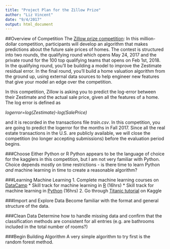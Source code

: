 ```yaml
---
title: "Project Plan for the Zillow Prize"
author: "Liz Vincent"
date: "9/4/2017"
output: html_document 
---
```


##Overview of Competition
The [Zillow prize competition](https://www.kaggle.com/c/zillow-prize-1): In this million-dollar competition, participants will develop an algorithm that makes predictions about the future sale prices of homes. The contest is structured into two rounds, the qualifying round which opens May 24, 2017 and the private round for the 100 top qualifying teams that opens on Feb 1st, 2018. In the qualifying round, you’ll be building a model to improve the Zestimate residual error. In the final round, you’ll build a home valuation algorithm from the ground up, using external data sources to help engineer new features that give your model an edge over the competition.

In this competition, Zillow is asking you to predict the log-error between their Zestimate and the actual sale price, given all the features of a home. The log error is defined as

*logerror=log(Zestimate)-log(SalePrice)*

and it is recorded in the transactions file *train.csv*. In this competition, you are going to predict the logerror for the months in Fall 2017. Since all the real estate transactions in the U.S. are publicly available, we will close the competition (no longer accepting submissions) before the evaluation period begins.

###Choose Either Python or R
Python appears to be the language of choice for the kagglers in this competition, but I am not very familiar with Python. Choice depends mostly on time restrictions - is there time to learn Python *and* machine learning in time to create a reasonable algorithm?

###Learning Machine Learning
1. Complete machine learning courses on [DataCamp](https://www.datacamp.com/home)
    * Skill track for machine learning in [R](https://www.datacamp.com/tracks/machine-learning) (16hrs)
    * Skill track for machine learning in [Python](https://www.datacamp.com/tracks/machine-learning-with-python) (16hrs)
2. Go through [Titanic tutorial](https://www.kaggle.com/c/titanic) on Kaggle

###Import and Explore Data
Become familiar with the format and general structure of the data.

###Clean Data
Determine how to handle missing data and confirm that the classification methods are consistent for all entries (e.g. are bathrooms included in the total number of rooms?)

###Begin Building Algorithm
A very simple algorithm to try first is the random forest method.